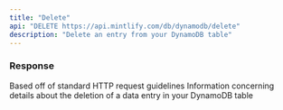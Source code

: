 ```yaml
---
title: "Delete"
api: "DELETE https://api.mintlify.com/db/dynamodb/delete"
description: "Delete an entry from your DynamoDB table"
---
```


### Response

<ResponseField name="statusCode" type="number">
  Based off of standard HTTP request guidelines
</ResponseField>

<ResponseField name="body" type="object">
  Information concerning details about the deletion of a data entry in your DynamoDB table
</ResponseField>
